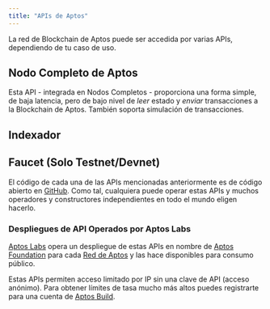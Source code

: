 ```yaml
---
title: "APIs de Aptos"
---
```



La red de Blockchain de Aptos puede ser accedida por varias APIs, dependiendo de tu caso de uso.

## Nodo Completo de Aptos

Esta API - integrada en Nodos Completos - proporciona una forma simple, de baja latencia, pero de bajo nivel de _leer_ estado y
_enviar_ transacciones a la Blockchain de Aptos. También soporta simulación de transacciones.

<CardGrid>
  <LinkCard href="/es/build/apis/fullnode-rest-api-reference?network=mainnet" title="API REST del Nodo Completo de Aptos (Mainnet)" description="Parque de juegos de API de Mainnet para la API REST del Nodo Completo de Aptos" />

  <LinkCard href="/es/build/apis/fullnode-rest-api-reference?network=testnet" title="API REST del Nodo Completo de Aptos (Testnet)" description="Parque de juegos de API de Testnet para la API REST del Nodo Completo de Aptos" />

  <LinkCard href="/es/build/apis/fullnode-rest-api-reference?network=devnet" title="API REST del Nodo Completo de Aptos (Devnet)" description="Parque de juegos de API de Devnet para la API REST del Nodo Completo de Aptos" />
</CardGrid>

## Indexador

<CardGrid>
  <LinkCard
    href="/es/build/indexer"
    title="API GraphQL del Indexador"
    description="Esta API GraphQL ofrece una interfaz GraphQL de alto nivel y opinada para leer estado de la Blockchain de Aptos.
Es ideal para interactuar con NFTs, Objetos de Aptos, o contratos Move personalizados.
Aprende más sobre la API GraphQL impulsada por el Indexador aquí."
  />

  <LinkCard
    href="/es/build/indexer/txn-stream"
    title="API de Transmisión de Transacciones"
    description="Esta API GRPC transmite datos de transacciones históricos y en tiempo real a un procesador de indexación.
Es usado por el Indexado Core de Aptos y también puede soportar procesadores de indexación específicos de aplicaciones personalizadas
para procesamiento de datos de blockchain en tiempo real. Aprende más aquí."
  />
</CardGrid>

## Faucet (Solo Testnet/Devnet)

<CardGrid>
  <LinkCard
    href="/es/build/apis/faucet-api"
    title="API del Faucet"
    description="Esta API proporciona la capacidad de recibir tokens de prueba en devnet. Su propósito principal es el desarrollo
y prueba de aplicaciones y contratos Move antes de desplegarlos en mainnet. En testnet puedes acuñar en la página de acuñación."
  />
</CardGrid>

El código de cada una de las APIs mencionadas anteriormente es de código abierto en [GitHub](https://github.com/aptos-labs/aptos-core). Como
tal, cualquiera puede operar estas APIs y muchos operadores y constructores independientes en todo el mundo eligen hacerlo.

### Despliegues de API Operados por Aptos Labs

[Aptos Labs](https://aptoslabs.com) opera un despliegue de estas APIs en nombre de [Aptos Foundation](https://aptosfoundation.org/)
para cada [Red de Aptos](/network/nodes/networks) y las hace disponibles para consumo público.

Estas APIs permiten acceso limitado por IP sin una clave de API (acceso anónimo). Para obtener límites de tasa mucho más altos puedes registrarte para una cuenta de [Aptos Build](https://build.aptoslabs.com/).
